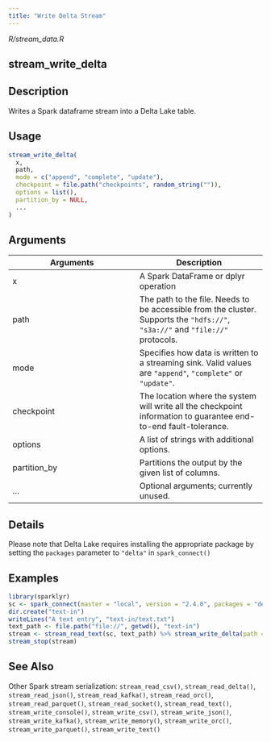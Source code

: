 ```yaml
---
title: "Write Delta Stream"
---
```


*R/stream_data.R*

## stream_write_delta

## Description
Writes a Spark dataframe stream into a Delta Lake table. 


## Usage
```r
stream_write_delta( 
  x, 
  path, 
  mode = c("append", "complete", "update"), 
  checkpoint = file.path("checkpoints", random_string("")), 
  options = list(), 
  partition_by = NULL, 
  ... 
) 
```

## Arguments
|Arguments|Description|
|---|---|
| x | A Spark DataFrame or dplyr operation |
| path | The path to the file. Needs to be accessible from the cluster. Supports the `"hdfs://"`, `"s3a://"` and `"file://"` protocols. |
| mode | Specifies how data is written to a streaming sink. Valid values are `"append"`, `"complete"` or `"update"`. |
| checkpoint | The location where the system will write all the checkpoint information to guarantee end-to-end fault-tolerance. |
| options | A list of strings with additional options. |
| partition_by | Partitions the output by the given list of columns. |
| ... | Optional arguments; currently unused. |

## Details
Please note that Delta Lake requires installing the appropriate package by setting the `packages` parameter to `"delta"` in `spark_connect()`




## Examples
```r
library(sparklyr) 
sc <- spark_connect(master = "local", version = "2.4.0", packages = "delta") 
dir.create("text-in") 
writeLines("A text entry", "text-in/text.txt") 
text_path <- file.path("file://", getwd(), "text-in") 
stream <- stream_read_text(sc, text_path) %>% stream_write_delta(path = "delta-test") 
stream_stop(stream) 
```

## See Also
Other Spark stream serialization:  `stream_read_csv()`, `stream_read_delta()`, `stream_read_json()`, `stream_read_kafka()`, `stream_read_orc()`, `stream_read_parquet()`, `stream_read_socket()`, `stream_read_text()`, `stream_write_console()`, `stream_write_csv()`, `stream_write_json()`, `stream_write_kafka()`, `stream_write_memory()`, `stream_write_orc()`, `stream_write_parquet()`, `stream_write_text()`


